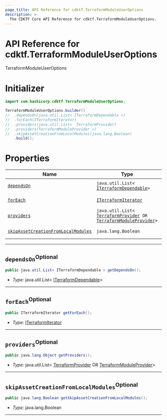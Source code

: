 ```yaml
---
page_title: API Reference for cdktf.TerraformModuleUserOptions
description: >-
  The CDKTF Core API Reference for cdktf.TerraformModuleUserOptions.
---
```


<!-- This file is generated through yarn generate-docs -->

# API Reference for cdktf.TerraformModuleUserOptions

   TerraformModuleUserOptions <a name="TerraformModuleUserOptions" id="cdktf.TerraformModuleUserOptions"></a>
  
  # Initializer <a name="Initializer" id="cdktf.TerraformModuleUserOptions.Initializer"></a>
  
  ```java
  import com.hashicorp.cdktf.TerraformModuleUserOptions;
  
  TerraformModuleUserOptions.builder()
  //  .dependsOn(java.util.List< ITerraformDependable >)
  //  .forEach(ITerraformIterator)
  //  .providers(java.util.List<  TerraformProvider)
 //  .providers(TerraformModuleProvider >)
  //  .skipAssetCreationFromLocalModules(java.lang.Boolean)
      .build();
  ```
  
  # Properties <a name="Properties" id="Properties"></a>
  
  | **Name** | **Type** | **Description** |
  | --- | --- | --- |
  | <code><a href="#cdktf.TerraformModuleUserOptions.property.dependsOn">dependsOn</a></code> | <code>java.util.List<  <a href="#cdktf.ITerraformDependable">ITerraformDependable</a>></code> | *No description.* |
  | <code><a href="#cdktf.TerraformModuleUserOptions.property.forEach">forEach</a></code> | <code><a href="#cdktf.ITerraformIterator">ITerraformIterator</a></code> | *No description.* |
  | <code><a href="#cdktf.TerraformModuleUserOptions.property.providers">providers</a></code> | <code>java.util.List<  <a href="#cdktf.TerraformProvider">TerraformProvider</a> OR <a href="#cdktf.TerraformModuleProvider">TerraformModuleProvider</a>></code> | *No description.* |
  | <code><a href="#cdktf.TerraformModuleUserOptions.property.skipAssetCreationFromLocalModules">skipAssetCreationFromLocalModules</a></code> | <code>java.lang.Boolean</code> | *No description.* |
  
  ---
  
  ## `dependsOn`<sup>Optional</sup> <a name="dependsOn" id="cdktf.TerraformModuleUserOptions.property.dependsOn"></a>
  
  ```java
  public java.util.List< ITerraformDependable > getDependsOn();
  ```
  
  - *Type:* java.util.List<  <a href="#cdktf.ITerraformDependable">ITerraformDependable</a>>
  
  ---
  
  ## `forEach`<sup>Optional</sup> <a name="forEach" id="cdktf.TerraformModuleUserOptions.property.forEach"></a>
  
  ```java
  public ITerraformIterator getForEach();
  ```
  
  - *Type:* <a href="#cdktf.ITerraformIterator">ITerraformIterator</a>
  
  ---
  
  ## `providers`<sup>Optional</sup> <a name="providers" id="cdktf.TerraformModuleUserOptions.property.providers"></a>
  
  ```java
  public java.lang.Object getProviders();
  ```
  
  - *Type:* java.util.List<  <a href="#cdktf.TerraformProvider">TerraformProvider</a> OR <a href="#cdktf.TerraformModuleProvider">TerraformModuleProvider</a>>
  
  ---
  
  ## `skipAssetCreationFromLocalModules`<sup>Optional</sup> <a name="skipAssetCreationFromLocalModules" id="cdktf.TerraformModuleUserOptions.property.skipAssetCreationFromLocalModules"></a>
  
  ```java
  public java.lang.Boolean getSkipAssetCreationFromLocalModules();
  ```
  
  - *Type:* java.lang.Boolean
  
  ---
  
